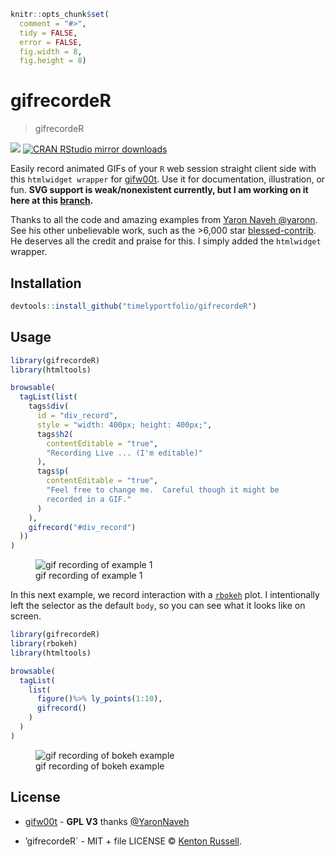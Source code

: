 
```r
knitr::opts_chunk$set(
  comment = "#>",
  tidy = FALSE,
  error = FALSE,
  fig.width = 8,
  fig.height = 8)
```

# gifrecordeR

> gifrecordeR

[![](http://www.r-pkg.org/badges/version/gifrecordeR)](http://www.r-pkg.org/pkg/gifrecordeR)
[![CRAN RStudio mirror downloads](http://cranlogs.r-pkg.org/badges/gifrecordeR)](http://www.r-pkg.org/pkg/gifrecordeR)


Easily record animated GIFs of your `R` web session straight client side with this `htmlwidget wrapper` for [gifw00t](https://github.com/yaronn/gifw00t).  Use it for documentation, illustration, or fun.  **SVG support is weak/nonexistent currently, but I am working on it here at this [branch](https://github.com/timelyportfolio/).**

Thanks to all the code and amazing examples from [Yaron Naveh \@yaronn](https://twitter.com/YaronNaveh).  See his other unbelievable work, such as the >6,000 star [blessed-contrib](https://github.com/yaronn/blessed-contrib).  He deserves all the credit and praise for this.  I simply added the `htmlwidget` wrapper.

## Installation

```r
devtools::install_github("timelyportfolio/gifrecordeR")
```

## Usage

```r
library(gifrecordeR)
library(htmltools)

browsable(
  tagList(list(
    tags$div(
      id = "div_record",
      style = "width: 400px; height: 400px;",
      tags$h2(
        contentEditable = "true",
        "Recording Live ... (I'm editable)"
      ),
      tags$p(
        contentEditable = "true",
        "Feel free to change me.  Careful though it might be
        recorded in a GIF."
      )
    ),
    gifrecord("#div_record")
  ))
)
```

![gif recording of example 1](example1.gif)


In this next example, we record interaction with a [`rbokeh`](https://github.com/bokeh/rbokeh) plot.  I intentionally left the selector as the default `body`, so you can see what it looks like on screen.

```r
library(gifrecordeR)
library(rbokeh)
library(htmltools)

browsable(
  tagList(
    list(
      figure()%>% ly_points(1:10),
      gifrecord()
    )
  )
)
```

![gif recording of bokeh example](example2_rbokeh.gif)

## License

- [gifw00t](https://github.com/yaronn/gifw00t) - **GPL V3** thanks [\@YaronNaveh](http://twitter.com/YaronNaveh)

- 'gifrecordeR` - MIT + file LICENSE © [Kenton Russell](https://github.com/).
